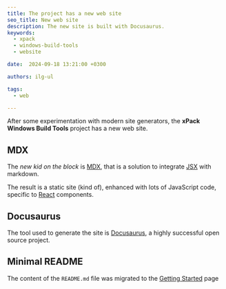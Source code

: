 ```yaml
---
title: The project has a new web site
seo_title: New web site
description: The new site is built with Docusaurus.
keywords:
  - xpack
  - windows-build-tools
  - website

date:  2024-09-18 13:21:00 +0300

authors: ilg-ul

tags:
  - web

---
```



After some experimentation with modern site generators,
the **xPack Windows Build Tools** project has a new web site.

<!--truncate-->

<PageMetadata title={frontMatter.seo_title} />

## MDX

The _new kid on the block_ is [MDX](https://mdxjs.com), that is a solution
to integrate [JSX](https://react.dev/learn/writing-markup-with-jsx) with
markdown.

The result is a static site (kind of), enhanced with lots of JavaScript
code, specific to [React](https://react.dev) components.

## Docusaurus

The tool used to generate the site is [Docusaurus](https://docusaurus.io),
a highly successful open source project.

## Minimal README

The content of the `README.md` file was migrated to the
[Getting Started](/docs/getting-started/) page

